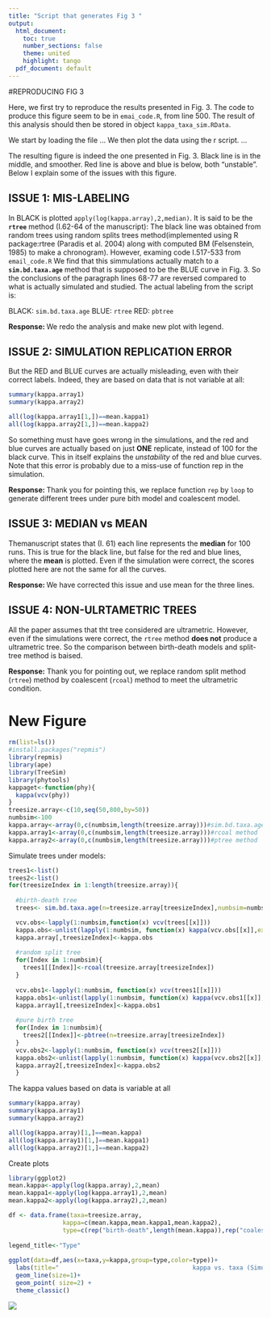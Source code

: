 ```yaml
---
title: "Script that generates Fig 3 "
output:
  html_document: 
    toc: true
    number_sections: false
    theme: united
    highlight: tango
  pdf_document: default
---
```


#REPRODUCING FIG 3

Here, we first try to reproduce the results presented in Fig. 3.
The code to produce this figure seem to be in `emai_code.R`, from line 500.
The result of this analysis should then be stored in object `kappa_taxa_sim.RData`.

We start by loading the file
...
We then plot the data using the r script.
...

The resulting figure is indeed the one presented in Fig. 3.
Black line is in the middle, and smoother.
Red line is above and blue is below, both "unstable".
Below I explain some of the issues with this figure. 


## ISSUE 1: MIS-LABELING
In BLACK is plotted `apply(log(kappa.array),2,median)`.
It is said to be the **`rtree`** method (I.62-64 of the manuscript):
The black line was obtained from random trees using random splits trees method(implemented using R package:rtree (Paradis et al. 2004) along with computed BM (Felsenstein, 1985) to make a chronogram).
However, examing code I.517-533 from `email_code.R`
We find that this simmulations actually match to a **`sim.bd.taxa.age`** method that is supposed to be the BLUE curve in Fig. 3.
So the conclusions of the paragraph lines 68-77 are reversed compared to what is actually simulated and studied. 
The actual labeling from the script is:

BLACK: `sim.bd.taxa.age`
BLUE: `rtree`
RED: `pbtree`


**Response: ** We redo the analysis and make new plot with legend. 

## ISSUE 2: SIMULATION REPLICATION ERROR
But the RED and BLUE curves are actually misleading, even with their correct labels.
Indeed, they are based on data that is not variable at all:

```r
summary(kappa.array1)
summary(kappa.array2)

all(log(kappa.array1[1,])==mean.kappa1)
all(log(kappa.array2[1,])==mean.kappa2)
```

So something must have goes wrong in the simulations, and the red and blue curves are actually based on just **ONE** replicate, instead of 100 for the black curve.
This in itself explains the _unstability_ of the red and blue curves.
Note that this error is probably due to a miss-use of function rep in the simulation.

**Response: ** Thank you for pointing this, we replace function `rep` by `loop` to generate different trees under pure bith model and coalescent model.


## ISSUE 3: MEDIAN vs MEAN
Themanuscript states that (I. 61) 
each line represents the **median** for 100 runs.
This is true for the black line, but false for the red and blue lines, where the **mean** is plotted.
Even if the simulation were correct, the scores plotted here are not the same for all the curves.

**Response: ** We have corrected this issue and use mean for the three lines.

## ISSUE 4: NON-ULRTAMETRIC TREES

All the paper assumes that tht tree considered are ultrametric. However, even if the simulations were correct, the `rtree` method **does not** produce a ultrametric tree. So the comparison between birth-death models and split-tree method is baised. 

**Response:**  Thank you for pointing out, we replace random split method (`rtree`) method by coalescent (`rcoal`) method to meet the ultrametric condition.


# New Figure

```r
rm(list=ls())
#install.packages("repmis")
library(repmis)
library(ape)
library(TreeSim)
library(phytools)
kappaget<-function(phy){
  kappa(vcv(phy))
}
treesize.array<-c(10,seq(50,800,by=50))
numbsim<-100
kappa.array<-array(0,c(numbsim,length(treesize.array)))#sim.bd.taxa.age method
kappa.array1<-array(0,c(numbsim,length(treesize.array)))#rcoal method
kappa.array2<-array(0,c(numbsim,length(treesize.array)))#ptree method
```

Simulate trees under models:

```r
trees1<-list()
trees2<-list()
for(treesizeIndex in 1:length(treesize.array)){
  
  #birth-death tree
  trees<- sim.bd.taxa.age(n=treesize.array[treesizeIndex],numbsim=numbsim,lambda=0.4,mu=0.1,frac=.5,age=log(100)/0.3)

  vcv.obs<-lapply(1:numbsim,function(x) vcv(trees[[x]]))
  kappa.obs<-unlist(lapply(1:numbsim, function(x) kappa(vcv.obs[[x]],exact=TRUE)))
  kappa.array[,treesizeIndex]<-kappa.obs
  
  #random split tree
  for(Index in 1:numbsim){
    trees1[[Index]]<-rcoal(treesize.array[treesizeIndex])
  }
  
  vcv.obs1<-lapply(1:numbsim, function(x) vcv(trees1[[x]]))
  kappa.obs1<-unlist(lapply(1:numbsim, function(x) kappa(vcv.obs1[[x]],exact=TRUE)))
  kappa.array1[,treesizeIndex]<-kappa.obs1
  
  #pure birth tree
  for(Index in 1:numbsim){
    trees2[[Index]]<-pbtree(n=treesize.array[treesizeIndex])
  }
  vcv.obs2<-lapply(1:numbsim, function(x) vcv(trees2[[x]]))
  kappa.obs2<-unlist(lapply(1:numbsim, function(x) kappa(vcv.obs2[[x]],exact=TRUE)))
  kappa.array2[,treesizeIndex]<-kappa.obs2
  }
```

The kappa values based on data is variable at all

```r
summary(kappa.array)
summary(kappa.array1)
summary(kappa.array2)

all(log(kappa.array)[1,]==mean.kappa)
all(log(kappa.array1)[1,]==mean.kappa1)
all(log(kappa.array2)[1,]==mean.kappa2)
```


Create plots 

```r
library(ggplot2)
mean.kappa<-apply(log(kappa.array),2,mean)
mean.kappa1<-apply(log(kappa.array1),2,mean)
mean.kappa2<-apply(log(kappa.array2),2,mean)

df <- data.frame(taxa=treesize.array,
               kappa=c(mean.kappa,mean.kappa1,mean.kappa2), 
               type=c(rep("birth-death",length(mean.kappa)),rep("coalescent",length(mean.kappa1)),rep("pure birth",length(mean.kappa2))))
      
legend_title<-"Type"
                                  
ggplot(data=df,aes(x=taxa,y=kappa,group=type,color=type))+
  labs(title="                                     kappa vs. taxa (Simulated Data)", y = "log kappa", x="number of taxa")  +
  geom_line(size=1)+
  geom_point( size=2) +
  theme_classic()
```  

![](Fig3.png)

